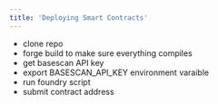 ```yaml
---
title: 'Deploying Smart Contracts'
---
```


- clone repo
- forge build to make sure everything compiles
- get basescan API key
- export BASESCAN_API_KEY environment varaible
- run foundry script
- submit contract address

